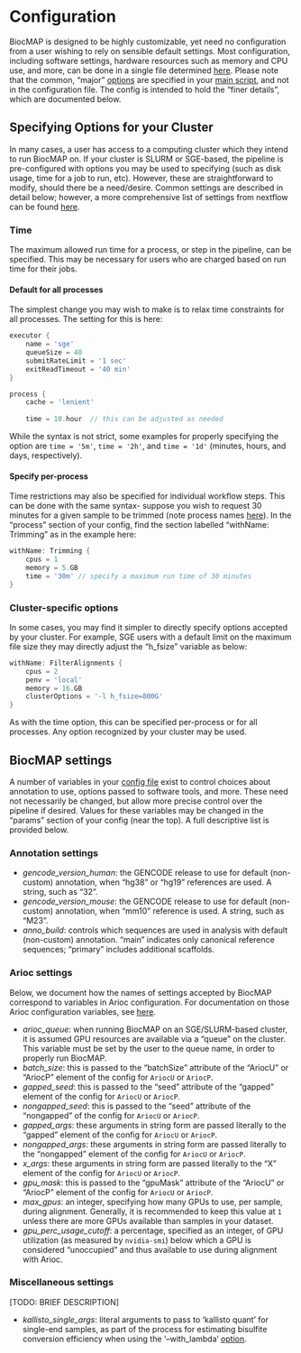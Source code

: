 # Configuration {#configuration}

BiocMAP is designed to be highly customizable, yet need no configuration from a user wishing to rely on sensible default settings. Most configuration, including software settings, hardware resources such as memory and CPU use, and more, can be done in a single file determined [here](#your-config-file). Please note that the common, "major" [options](#command-opts) are specified in your [main script](#your-main-script), and not in the configuration file. The config is intended to hold the "finer details", which are documented below.

## Specifying Options for your Cluster

In many cases, a user has access to a computing cluster which they intend to run BiocMAP on. If your cluster is SLURM or SGE-based, the pipeline is pre-configured with options you may be used to specifying (such as disk usage, time for a job to run, etc). However, these are straightforward to modify, should there be a need/desire. Common settings are described in detail below; however, a more comprehensive list of settings from nextflow can be found [here](https://www.nextflow.io/docs/latest/process.html#directives).

### Time

The maximum allowed run time for a process, or step in the pipeline, can be specified. This may be necessary for users who are charged based on run time for their jobs.

#### Default for all processes

The simplest change you may wish to make is to relax time constraints for all processes. The setting for this is here:

```groovy
executor {
    name = 'sge'
    queueSize = 40
    submitRateLimit = '1 sec'
    exitReadTimeout = '40 min'
}

process {
    cache = 'lenient'
    
    time = 10.hour  // this can be adjusted as needed
```

While the syntax is not strict, some examples for properly specifying the option are `time = '5m'`, `time = '2h'`, and `time = '1d'` (minutes, hours, and days, respectively).

#### Specify per-process

Time restrictions may also be specified for individual workflow steps. This can be done with the same syntax- suppose you wish to request 30 minutes for a given sample to be trimmed (note process names [here](#pipeline-overview)). In the "process" section of your config, find the section labelled "withName: Trimming" as in the example here:

```groovy
withName: Trimming {
    cpus = 1
    memory = 5.GB
    time = '30m' // specify a maximum run time of 30 minutes
}
```

### Cluster-specific options

In some cases, you may find it simpler to directly specify options accepted by your cluster. For example, SGE users with a default limit on the maximum file size they may directly adjust the "h_fsize" variable as below:

```groovy
withName: FilterAlignments {
    cpus = 2
    penv = 'local'
    memory = 16.GB
    clusterOptions = '-l h_fsize=800G'
}
```

As with the time option, this can be specified per-process or for all processes. Any option recognized by your cluster may be used.

## BiocMAP settings

A number of variables in your [config file](#your-config-file) exist to control choices about annotation to use, options passed to software tools, and more. These need not necessarily be changed, but allow more precise control over the pipeline if desired. Values for these variables may be changed in the "params" section of your config (near the top). A full descriptive list is provided below.

### Annotation settings

* *gencode_version_human*: the GENCODE release to use for default (non-custom) annotation, when "hg38" or "hg19" references are used. A string, such as "32".
* *gencode_version_mouse*: the GENCODE release to use for default (non-custom) annotation, when "mm10" reference is used. A string, such as "M23".
* *anno_build*: controls which sequences are used in analysis with default (non-custom) annotation. "main" indicates only canonical reference sequences; "primary" includes additional scaffolds.

### Arioc settings

Below, we document how the names of settings accepted by BiocMAP correspond to variables in Arioc configuration. For documentation on those Arioc configuration variables, see [here](https://raw.githubusercontent.com/RWilton/Arioc/master/Arioc.guide.pdf).

* *arioc_queue*: when running BiocMAP on an SGE/SLURM-based cluster, it is assumed GPU resources are available via a "queue" on the cluster. This variable must be set by the user to the queue name, in order to properly run BiocMAP.
* *batch_size*: this is passed to the "batchSize" attribute of the "AriocU" or "AriocP" element of the config for `AriocU` or `AriocP`.
* *gapped_seed*: this is passed to the "seed" attribute of the "gapped" element of the config for `AriocU` or `AriocP`.
* *nongapped_seed*: this is passed to the "seed" attribute of the "nongapped" of the config for `AriocU` or `AriocP`.
* *gapped_args*: these arguments in string form are passed literally to the "gapped" element of the config for `AriocU` or `AriocP`.
* *nongapped_args*: these arguments in string form are passed literally to the "nongapped" element of the config for `AriocU` or `AriocP`.
* *x_args*: these arguments in string form are passed literally to the "X" element of the config for `AriocU` or `AriocP`.
* *gpu_mask*: this is passed to the "gpuMask" attribute of the "AriocU" or "AriocP" element of the config for `AriocU` or `AriocP`.
* *max_gpus*: an integer, specifying how many GPUs to use, per sample, during alignment. Generally, it is recommended to keep this value at `1` unless there are more GPUs available than samples in your dataset.
* *gpu_perc_usage_cutoff*: a percentage, specified as an integer, of GPU utilization (as measured by `nvidia-smi`) below which a GPU is considered "unoccupied" and thus available to use during alignment with Arioc.

### Miscellaneous settings

[TODO: BRIEF DESCRIPTION]

* *kallisto_single_args*: literal arguments to pass to 'kallisto quant' for single-end samples, as part of the process for estimating bisulfite conversion efficiency when using the '--with_lambda' [option](#command-opts).
